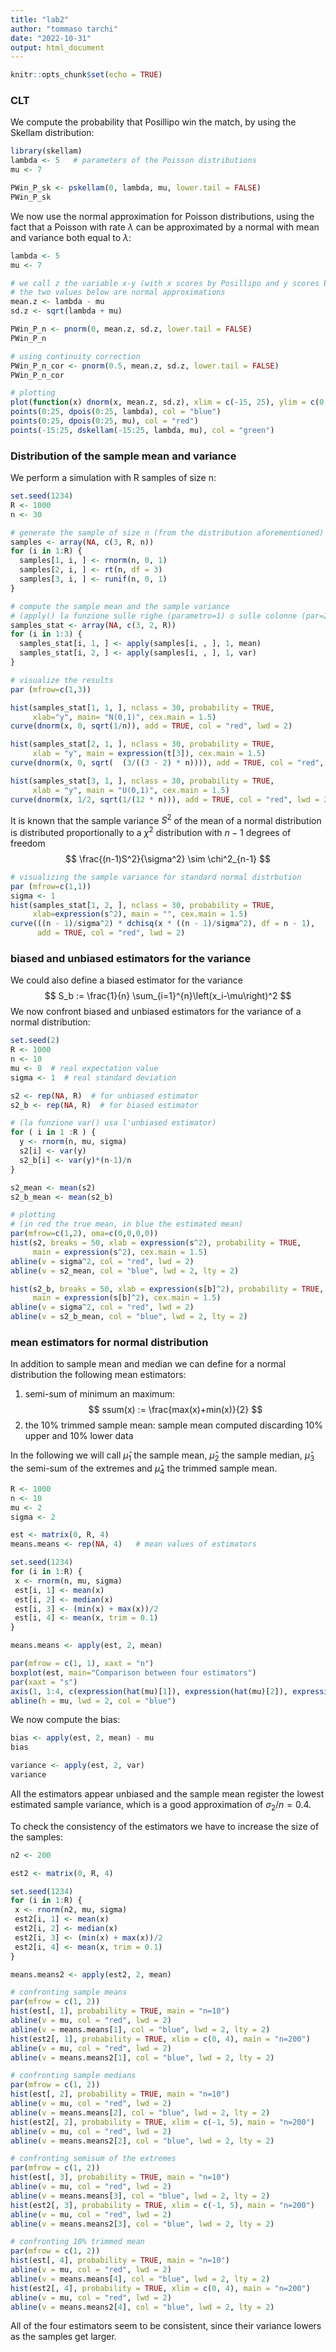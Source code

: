 ```yaml
---
title: "lab2"
author: "tommaso tarchi"
date: "2022-10-31"
output: html_document
---
```


```r
knitr::opts_chunk$set(echo = TRUE)
```

### CLT

We compute the probability that Posillipo win the match, by using the Skellam distribution:
```r
library(skellam)
lambda <- 5   # parameters of the Poisson distributions
mu <- 7

PWin_P_sk <- pskellam(0, lambda, mu, lower.tail = FALSE)
PWin_P_sk
```

We now use the normal approximation for Poisson distributions, using the fact that a Poisson with rate $\lambda$ can be approximated by a normal with mean and variance both equal to $\lambda$:
```r
lambda <- 5
mu <- 7

# we call z the variable x-y (with x scores by Posillipo and y scores by the other team)
# the two values below are normal approximations
mean.z <- lambda - mu
sd.z <- sqrt(lambda + mu)

PWin_P_n <- pnorm(0, mean.z, sd.z, lower.tail = FALSE)
PWin_P_n
```
```r
# using continuity correction
PWin_P_n_cor <- pnorm(0.5, mean.z, sd.z, lower.tail = FALSE)
PWin_P_n_cor
```
```r
# plotting
plot(function(x) dnorm(x, mean.z, sd.z), xlim = c(-15, 25), ylim = c(0, 0.3))
points(0:25, dpois(0:25, lambda), col = "blue")
points(0:25, dpois(0:25, mu), col = "red")
points(-15:25, dskellam(-15:25, lambda, mu), col = "green")
```

### Distribution of the sample mean and variance

We perform a simulation with R samples of size n:
```r
set.seed(1234)
R <- 1000
n <- 30

# generate the sample of size n (from the distribution aforementioned) R times 
samples <- array(NA, c(3, R, n))
for (i in 1:R) {
  samples[1, i, ] <- rnorm(n, 0, 1)
  samples[2, i, ] <- rt(n, df = 3)
  samples[3, i, ] <- runif(n, 0, 1)
}

# compute the sample mean and the sample variance
# (apply() la funzione sulle righe (parametro=1) o sulle colonne (par=2) della matrice data)
samples_stat <- array(NA, c(3, 2, R))
for (i in 1:3) {
  samples_stat[i, 1, ] <- apply(samples[i, , ], 1, mean)
  samples_stat[i, 2, ] <- apply(samples[i, , ], 1, var)
}

# visualize the results
par (mfrow=c(1,3))

hist(samples_stat[1, 1, ], nclass = 30, probability = TRUE, 
     xlab="y", main= "N(0,1)", cex.main = 1.5)
curve(dnorm(x, 0, sqrt(1/n)), add = TRUE, col = "red", lwd = 2)

hist(samples_stat[2, 1, ], nclass = 30, probability = TRUE, 
     xlab = "y", main = expression(t[3]), cex.main = 1.5)
curve(dnorm(x, 0, sqrt(  (3/((3 - 2) * n)))), add = TRUE, col = "red", lwd = 2)

hist(samples_stat[3, 1, ], nclass = 30, probability = TRUE, 
     xlab = "y", main = "U(0,1)", cex.main = 1.5)
curve(dnorm(x, 1/2, sqrt(1/(12 * n))), add = TRUE, col = "red", lwd = 2)
```

It is known that the sample variance $S^2$ of the mean of a normal distribution is distributed proportionally to a $\chi^2$ distribution with $n-1$ degrees of freedom
$$
\frac{(n-1)S^2}{\sigma^2} \sim \chi^2_{n-1}
$$
```r
# visualizing the sample variance for standard normal distrbution
par (mfrow=c(1,1))
sigma <- 1 
hist(samples_stat[1, 2, ], nclass = 30, probability = TRUE, 
     xlab=expression(s^2), main = "", cex.main = 1.5)
curve(((n - 1)/sigma^2) * dchisq(x * ((n - 1)/sigma^2), df = n - 1),
      add = TRUE, col = "red", lwd = 2)
```

### biased and unbiased estimators for the variance

We could also define a biased estimator for the variance
$$
S_b := \frac{1}{n} \sum_{i=1}^{n}\left(x_i-\mu\right)^2
$$
We now confront biased and unbiased estimators for the variance of a normal distribution:
```r
set.seed(2)
R <- 1000
n <- 10
mu <- 0  # real expectation value
sigma <- 1  # real standard deviation

s2 <- rep(NA, R)  # for unbiased estimator
s2_b <- rep(NA, R)  # for biased estimator

# (la funzione var() usa l'unbiased estimator)
for ( i in 1 :R ) {
  y <- rnorm(n, mu, sigma)
  s2[i] <- var(y) 
  s2_b[i] <- var(y)*(n-1)/n
}

s2_mean <- mean(s2)
s2_b_mean <- mean(s2_b)

# plotting
# (in red the true mean, in blue the estimated mean)
par(mfrow=c(1,2), oma=c(0,0,0,0))
hist(s2, breaks = 50, xlab = expression(s^2), probability = TRUE,
     main = expression(s^2), cex.main = 1.5)
abline(v = sigma^2, col = "red", lwd = 2)
abline(v = s2_mean, col = "blue", lwd = 2, lty = 2) 

hist(s2_b, breaks = 50, xlab = expression(s[b]^2), probability = TRUE,
     main = expression(s[b]^2), cex.main = 1.5)
abline(v = sigma^2, col = "red", lwd = 2)
abline(v = s2_b_mean, col = "blue", lwd = 2, lty = 2) 
```

### mean estimators for normal distribution

In addition to sample mean and median we can define for a normal distribution the following mean estimators:

1) semi-sum of minimum an maximum:
$$
ssum(x) := \frac{max(x)+min(x)}{2}
$$
2) the 10% trimmed sample mean: sample mean computed discarding 10% upper and 10% lower data

In the following we will call $\hat\mu_1$ the sample mean, $\hat\mu_2$ the sample median, $\hat\mu_3$ the semi-sum of the extremes and $\hat\mu_4$ the trimmed sample mean.
```r
R <- 1000
n <- 10
mu <- 2
sigma <- 2

est <- matrix(0, R, 4)
means.means <- rep(NA, 4)   # mean values of estimators

set.seed(1234)
for (i in 1:R) {
 x <- rnorm(n, mu, sigma)
 est[i, 1] <- mean(x)
 est[i, 2] <- median(x)
 est[i, 3] <- (min(x) + max(x))/2
 est[i, 4] <- mean(x, trim = 0.1)
}

means.means <- apply(est, 2, mean)

par(mfrow = c(1, 1), xaxt = "n")
boxplot(est, main="Comparison between four estimators")
par(xaxt = "s")
axis(1, 1:4, c(expression(hat(mu)[1]), expression(hat(mu)[2]), expression(hat(mu)[3]), expression(hat(mu)[4])) )
abline(h = mu, lwd = 2, col = "blue")
```
We now compute the bias:
```r
bias <- apply(est, 2, mean) - mu
bias
```
```r
variance <- apply(est, 2, var)
variance
```
All the estimators appear unbiased and the sample mean register the lowest estimated sample variance, which is a good approximation of $σ_2/n=0.4$.

To check the consistency of the estimators we have to increase the size of the samples:
```r
n2 <- 200

est2 <- matrix(0, R, 4)

set.seed(1234)
for (i in 1:R) {
 x <- rnorm(n2, mu, sigma)
 est2[i, 1] <- mean(x)
 est2[i, 2] <- median(x)
 est2[i, 3] <- (min(x) + max(x))/2
 est2[i, 4] <- mean(x, trim = 0.1)
}

means.means2 <- apply(est2, 2, mean)
```
```r
# confronting sample means
par(mfrow = c(1, 2))
hist(est[, 1], probability = TRUE, main = "n=10")
abline(v = mu, col = "red", lwd = 2)
abline(v = means.means[1], col = "blue", lwd = 2, lty = 2)
hist(est2[, 1], probability = TRUE, xlim = c(0, 4), main = "n=200")
abline(v = mu, col = "red", lwd = 2)
abline(v = means.means2[1], col = "blue", lwd = 2, lty = 2)
```
```r
# confronting sample medians
par(mfrow = c(1, 2))
hist(est[, 2], probability = TRUE, main = "n=10")
abline(v = mu, col = "red", lwd = 2)
abline(v = means.means[2], col = "blue", lwd = 2, lty = 2)
hist(est2[, 2], probability = TRUE, xlim = c(-1, 5), main = "n=200")
abline(v = mu, col = "red", lwd = 2)
abline(v = means.means2[2], col = "blue", lwd = 2, lty = 2)
```
```r
# confronting semisum of the extremes
par(mfrow = c(1, 2))
hist(est[, 3], probability = TRUE, main = "n=10")
abline(v = mu, col = "red", lwd = 2)
abline(v = means.means[3], col = "blue", lwd = 2, lty = 2)
hist(est2[, 3], probability = TRUE, xlim = c(-1, 5), main = "n=200")
abline(v = mu, col = "red", lwd = 2)
abline(v = means.means2[3], col = "blue", lwd = 2, lty = 2) 
```
```r
# confronting 10% trimmed mean
par(mfrow = c(1, 2))
hist(est[, 4], probability = TRUE, main = "n=10")
abline(v = mu, col = "red", lwd = 2)
abline(v = means.means[4], col = "blue", lwd = 2, lty = 2) 
hist(est2[, 4], probability = TRUE, xlim = c(0, 4), main = "n=200")
abline(v = mu, col = "red", lwd = 2)
abline(v = means.means2[4], col = "blue", lwd = 2, lty = 2) 
```
All of the four estimators seem to be consistent, since their variance lowers as the samples get larger.